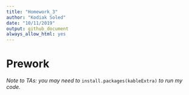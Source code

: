 ```yaml
---
title: "Homework_3"
author: "Kodiak Soled"
date: "10/11/2019"
output: github_document
always_allow_html: yes
---
```


# Prework

_Note to TAs: you may need to_ `install.packages(kableExtra)` _to run my code._
